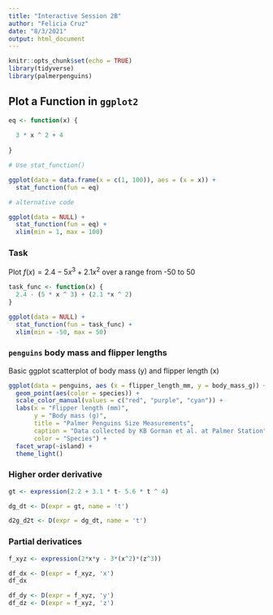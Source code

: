 ```yaml
---
title: "Interactive Session 2B"
author: "Felicia Cruz"
date: "8/3/2021"
output: html_document
---
```


```r
knitr::opts_chunk$set(echo = TRUE)
library(tidyverse)
library(palmerpenguins)
```

## Plot a Function in `ggplot2`

```r
eq <- function(x) {
  
  3 * x ^ 2 + 4
  
}

# Use stat_function()

ggplot(data = data.frame(x = c(1, 100)), aes = (x = x)) +
  stat_function(fun = eq)

# alternative code

ggplot(data = NULL) +
  stat_function(fun = eq) +
  xlim(min = 1, max = 100)


```

### Task 

Plot $f(x)=2.4-5x^3+2.1x^2$ over a range from -50 to 50

```r
task_func <- function(x) {
  2.4 - (5 * x ^ 3) + (2.1 *x ^ 2) 
}

ggplot(data = NULL) +
  stat_function(fun = task_func) +
  xlim(min = -50, max = 50)
```

### `penguins` body mass and flipper lengths 

Basic ggplot scatterplot of body mass (y) and flipper length (x)

```r
ggplot(data = penguins, aes (x = flipper_length_mm, y = body_mass_g)) +
  geom_point(aes(color = species)) + 
  scale_color_manual(values = c("red", "purple", "cyan")) + 
  labs(x = "Flipper length (mm)", 
       y = "Body mass (g)", 
       title = "Palmer Penguins Size Measurements",
       caption = "Data collected by KB Gorman et al. at Palmer Station", 
       color = "Species") + 
  facet_wrap(~island) + 
  theme_light()


```

### Higher order derivative
```r
gt <- expression(2.2 + 3.1 * t- 5.6 * t ^ 4) 

dg_dt <- D(expr = gt, name = 't')
```

```r
d2g_d2t <- D(expr = dg_dt, name = 't')
```

### Partial derivatices

```r
f_xyz <- expression(2*x*y - 3*(x^2)*(z^3))

df_dx <- D(expr = f_xyz, 'x')
df_dx 

df_dy <- D(expr = f_xyz, 'y')
df_dz <- D(expr = f_xyz, 'z')

```

